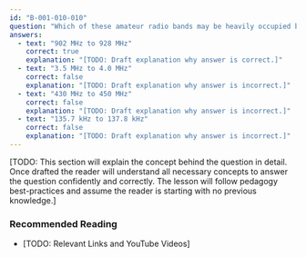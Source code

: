 ```yaml
---
id: "B-001-010-010"
question: "Which of these amateur radio bands may be heavily occupied by licence-exempt devices?"
answers:
  - text: "902 MHz to 928 MHz"
    correct: true
    explanation: "[TODO: Draft explanation why answer is correct.]"
  - text: "3.5 MHz to 4.0 MHz"
    correct: false
    explanation: "[TODO: Draft explanation why answer is incorrect.]"
  - text: "430 MHz to 450 MHz"
    correct: false
    explanation: "[TODO: Draft explanation why answer is incorrect.]"
  - text: "135.7 kHz to 137.8 kHz"
    correct: false
    explanation: "[TODO: Draft explanation why answer is incorrect.]"
---
```


[TODO: This section will explain the concept behind the question in detail. Once drafted the reader will understand all necessary concepts to answer the question confidently and correctly. The lesson will follow pedagogy best-practices and assume the reader is starting with no previous knowledge.]

### Recommended Reading

- [TODO: Relevant Links and YouTube Videos]
